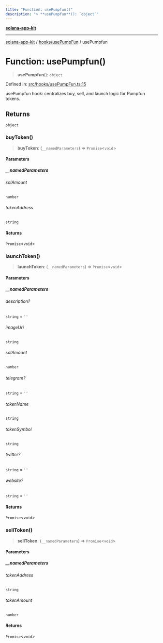 ```yaml
---
title: "Function: usePumpfun()"
description: "> **usePumpfun**(): `object`"
---
```


[**solana-app-kit**](../../../README.mdx)

***

[solana-app-kit](../../../README.mdx) / [hooks/usePumpFun](../README.mdx) / usePumpfun

# Function: usePumpfun()

> **usePumpfun**(): `object`

Defined in: [src/hooks/usePumpFun.ts:15](https://github.com/SendArcade/solana-social-starter/blob/b27156124ee1831d644b1af765e8d55a2885cd4f/src/hooks/usePumpFun.ts#L15)

usePumpfun hook: centralizes buy, sell, and launch logic for Pumpfun tokens.

## Returns

`object`

### buyToken()

> **buyToken**: (`__namedParameters`) => `Promise`\<`void`\>

#### Parameters

##### \_\_namedParameters

###### solAmount

`number`

###### tokenAddress

`string`

#### Returns

`Promise`\<`void`\>

### launchToken()

> **launchToken**: (`__namedParameters`) => `Promise`\<`void`\>

#### Parameters

##### \_\_namedParameters

###### description?

`string` = `''`

###### imageUri

`string`

###### solAmount

`number`

###### telegram?

`string` = `''`

###### tokenName

`string`

###### tokenSymbol

`string`

###### twitter?

`string` = `''`

###### website?

`string` = `''`

#### Returns

`Promise`\<`void`\>

### sellToken()

> **sellToken**: (`__namedParameters`) => `Promise`\<`void`\>

#### Parameters

##### \_\_namedParameters

###### tokenAddress

`string`

###### tokenAmount

`number`

#### Returns

`Promise`\<`void`\>
